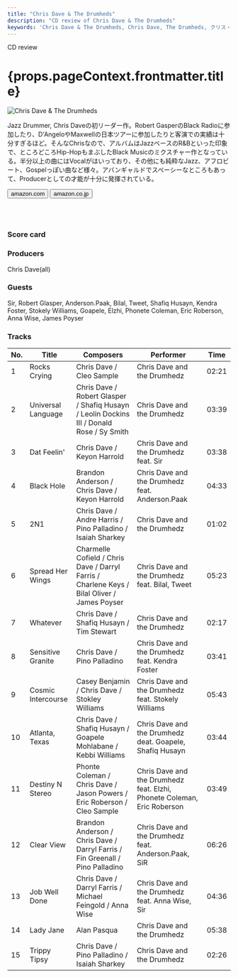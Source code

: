 ```yaml
---
title: "Chris Dave & The Drumheds"
description: "CD review of Chris Dave & The Drumheds"
keywords: 'Chris Dave & The Drumheds, Chris Dave, The Drumheds, クリス・デイブ, ドラムヘッズ, ザ・ドラムヘッズ'
---
```





<p className="largeP">CD review</p>
<h1 className="h1--no--margin">{props.pageContext.frontmatter.title}</h1>

<Row  className="image-card-group">
	<Column colMd={"4"} colLg={"4"} noGutterMdLeft="">
       <ImageCard>

![Chris Dave & The Drumheds](../../images/cd/chrisdave1L.jpg) 

</ImageCard>
	</Column>
	<Column colMd={"8"} colLg={"8"} noGutterMdLeft="">
	<p>
	Jazz Drummer, Chris Daveの初リーダー作。Robert GasperのBlack Radioに参加したり、D'AngeloやMaxwellの日本ツアーに参加したりと客演での実績は十分すぎるほど。そんなChrisなので、アルバムはJazzベースのR&Bといった印象で、ところどころHip-HopもまぶしたBlack Musicのミクスチャー作となっている。半分以上の曲にはVocalがはいっており、その他にも純粋なJazz、アフロビート、Gospelっぽい曲など様々。アバンギャルドでスペーシーなところもあって、Producerとしての才能が十分に発揮されている。
	</p>
	<div>
	  <Button href="https://amzn.to/31OoQdD" kind="primary" size="small" renderIcon={ArrowUpRight24}>
      amazon.com
    </Button>
    <Button href="https://amzn.to/38xRbX9" kind="secondary" size="small" renderIcon={ArrowUpRight24}>
      amazon.co.jp
    </Button>
	</div>
	<a href="https://geo.music.apple.com/us/album/chris-dave-and-the-drumhedz/1440881381?mt=1&app=music&ls=1&at=11lcug" style="display:inline-block;overflow:hidden;background:url(https://linkmaker.itunes.apple.com/ja-jp/lockup.svg?releaseDate=2018-01-26&kind=album&bubble=apple_music&style=mono-black) no-repeat;width:180px;height:45px;"></a>
	<a href="https://geo.music.apple.com/us/album/chris-dave-and-the-drumhedz/1440881381?app=itunes&at=11lcug" style="display:inline-block;overflow:hidden;background:url(https://linkmaker.itunes.apple.com/ja-jp/badge-lrg.svg?releaseDate=2018-01-26&kind=album&bubble=itunes_music) no-repeat;width:140px;height:45px;"></a>
	</Column>
</Row>
<Row >
	<Column colMd={"4"} colLg={"4"} noGutterMdLeft="">
<div>
  <h3>Score card</h3>
	<SliderJS1 value="4" />
  <SliderJS2 value="2" />
	<SliderJS3 value="2" />
  <SliderJS4 value="8" />
</div>
</Column>
<Column colMd={"8"} colLg={"8"} noGutterMdLeft="">
<div>
<h3>Producers</h3>
<p>
	Chris Dave(all)
</p>
<h3>Guests</h3>
<p>
	Sir, Robert Glasper, Anderson.Paak, Bilal, Tweet, Shafiq Husayn, Kendra Foster, Stokely Williams, Goapele, Elzhi, Phonete Coleman, Eric Roberson, Anna Wise, James Poyser
</p>
</div>
</Column>
</Row>

<h3>Tracks</h3>

|	No. |	 Title             |	 Composers                                                                                  |	 Performer                                                              |	 Time	|
|	--- |	------------------ | -------------------------------------------------------------------------------------------- | ----------------------------------------------------------------------- | -----	|
|	1	  |	Rocks Crying       | Chris Dave / Cleo Sample                                                                    	|	Chris Dave and the Drumhedz                                            	|	02:21 |
|	2	  |	Universal Language | Chris Dave / Robert Glasper / Shafiq Husayn / Leolin Dockins III / Donald Rose / Sy Smith   	|	Chris Dave and the Drumhedz                                            	|	03:39 |
|	3	  |	Dat Feelin'        | Chris Dave / Keyon Harrold                                                                  	|	Chris Dave and the Drumhedz feat. Sir                                  	|	03:38 |
|	4	  |	Black Hole         | Brandon Anderson / Chris Dave / Keyon Harrold                                               	|	Chris Dave and the Drumhedz feat. Anderson.Paak                        	|	04:33 |
|	5	  |	2N1                | Chris Dave / Andre Harris / Pino Palladino / Isaiah Sharkey                                 	|	Chris Dave and the Drumhedz                                            	|	01:02 |
|	6	  |	Spread Her Wings   | Charmelle Cofield / Chris Dave / Darryl Farris / Charlene Keys / Bilal Oliver / James Poyser	|	Chris Dave and the Drumhedz feat. Bilal, Tweet                         	|	05:23 |
|	7	  |	Whatever           | Chris Dave / Shafiq Husayn / Tim Stewart                                                    	|	Chris Dave and the Drumhedz                                            	|	02:17 |
|	8	  |	Sensitive Granite  | Chris Dave / Pino Palladino                                                                 	|	Chris Dave and the Drumhedz feat. Kendra Foster                        	|	03:41 |
|	9	  |	Cosmic Intercourse | Casey Benjamin / Chris Dave / Stokley Williams                                              	|	Chris Dave and the Drumhedz feat. Stokely Williams                     	|	05:43 |
|	10	|	Atlanta, Texas     | Chris Dave / Shafiq Husayn / Goapele Mohlabane / Kebbi Williams                             	|	Chris Dave and the Drumhedz deat. Goapele, Shafiq Husayn               	|	03:44 |
|	11	|	Destiny N Stereo   | Phonte Coleman / Chris Dave / Jason Powers / Eric Roberson / Cleo Sample                    	|	Chris Dave and the Drumhedz feat. Elzhi, Phonete Coleman, Eric Roberson	|	03:49 |
|	12	|	Clear View         | Brandon Anderson / Chris Dave / Darryl Farris / Fin Greenall / Pino Palladino               	|	Chris Dave and the Drumhedz feat. Anderson.Paak, SiR                   	|	06:26 |
|	13	|	Job Well Done      | Chris Dave / Darryl Farris / Michael Feingold / Anna Wise                                   	|	Chris Dave and the Drumhedz feat. Anna Wise, Sir                       	|	04:36 |
|	14	|	Lady Jane          | Alan Pasqua                                                                                 	|	Chris Dave and the Drumhedz                                            	|	05:38 |
|	15	|	Trippy Tipsy       | Chris Dave / Pino Palladino / Isaiah Sharkey                                                	|	Chris Dave and the Drumhedz                                            	|	02:26 |
